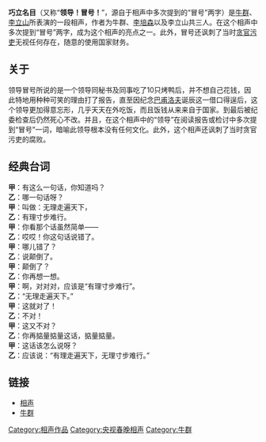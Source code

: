 '''巧立名目'''（又称“'''领导！冒号！'''”，源自于相声中多次提到的“冒号”两字）是[[牛群|牛群]]、[[李立山|李立山]]所表演的一段相声，作者为牛群、[[李培森|李培森]]以及李立山共三人。在这个相声中多次提到“冒号”两字，成为这个相声的亮点之一。此外，冒号还讽刺了当时[[贪官污吏|贪官污吏]]无视任何存在，随意的使用国家财务。
== 关于 ==
领导冒号所说的是一个领导同秘书及同事吃了10只烤鸭后，并不想自己花钱，因此特地用种种可笑的理由打了报告，直至因纪念[[巴甫洛夫|巴甫洛夫]]诞辰这一借口得逞后，这个领导更加得意忘形，几乎天天在外吃饭，而且饭钱从来来自于国家。到最后被纪委检查后仍然死心不改。并且，在这个相声中的“领导”在阅读报告或检讨中多次提到“冒号”一词，暗喻此领导根本没有任何文化。此外，这个相声还讽刺了当时贪官污吏的腐败。

== 经典台词 ==
'''甲'''：有这么一句话，你知道吗？ <br/>
'''乙'''：哪一句话呀？ <br/>
'''甲'''：叫做：无理走遍天下， <br/>
'''乙'''：有理寸步难行。 <br/>
'''甲'''：你看那个话虽然简单—— <br/>
'''乙'''：哎哎！你这句话说错了。 <br/>
'''甲'''：哪儿错了？ <br/>
'''乙'''：说颠倒了。 <br/>
'''甲'''：颠倒了？ <br/>
'''乙'''：你再想一想。 <br/>
'''甲'''：啊，对对对，应该是“有理寸步难行”。  <br/>
'''乙'''：“无理走遍天下。” <br/>
'''甲'''：这就对了！ <br/>
'''乙'''：不对！ <br/>
'''甲'''：这又不对？ <br/>
'''乙'''：你再掂量掂量这话，掂量掂量。 <br/>
'''甲'''：这话该怎么说呀？ <br/>
'''乙'''：应该说：“有理走遍天下，无理寸步难行。” <br/>

== 链接 ==
*[[相声|相声]]
*[[牛群|牛群]]
[[Category:相声作品|Category:相声作品]]
[[Category:央视春晚相声|Category:央视春晚相声]]
[[Category:牛群|Category:牛群]]